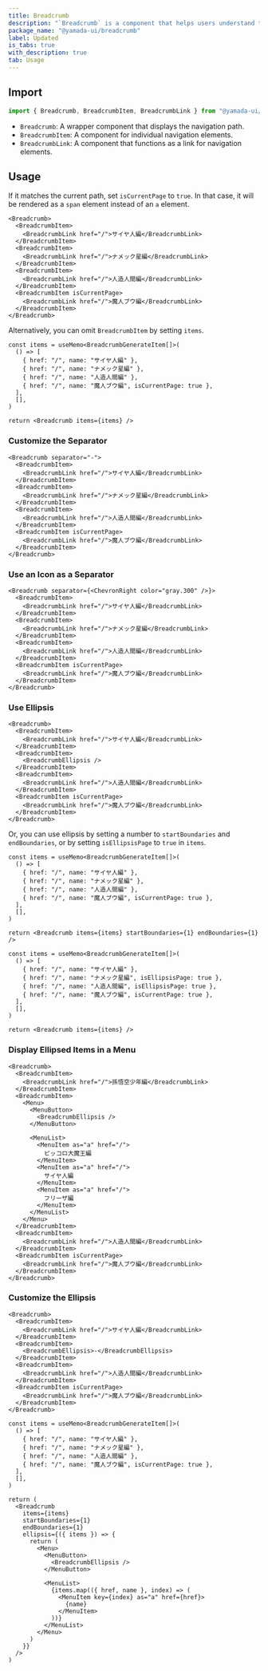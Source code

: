 ```yaml
---
title: Breadcrumb
description: "`Breadcrumb` is a component that helps users understand the hierarchy of a website."
package_name: "@yamada-ui/breadcrumb"
label: Updated
is_tabs: true
with_description: true
tab: Usage
---
```


## Import

```ts
import { Breadcrumb, BreadcrumbItem, BreadcrumbLink } from "@yamada-ui/react"
```

- `Breadcrumb`: A wrapper component that displays the navigation path.
- `BreadcrumbItem`: A component for individual navigation elements.
- `BreadcrumbLink`: A component that functions as a link for navigation elements.

## Usage

If it matches the current path, set `isCurrentPage` to `true`. In that case, it will be rendered as a `span` element instead of an `a` element.

```tsx
<Breadcrumb>
  <BreadcrumbItem>
    <BreadcrumbLink href="/">サイヤ人編</BreadcrumbLink>
  </BreadcrumbItem>
  <BreadcrumbItem>
    <BreadcrumbLink href="/">ナメック星編</BreadcrumbLink>
  </BreadcrumbItem>
  <BreadcrumbItem>
    <BreadcrumbLink href="/">人造人間編</BreadcrumbLink>
  </BreadcrumbItem>
  <BreadcrumbItem isCurrentPage>
    <BreadcrumbLink href="/">魔人ブウ編</BreadcrumbLink>
  </BreadcrumbItem>
</Breadcrumb>
```

Alternatively, you can omit `BreadcrumbItem` by setting `items`.

```tsx functional=true
const items = useMemo<BreadcrumbGenerateItem[]>(
  () => [
    { href: "/", name: "サイヤ人編" },
    { href: "/", name: "ナメック星編" },
    { href: "/", name: "人造人間編" },
    { href: "/", name: "魔人ブウ編", isCurrentPage: true },
  ],
  [],
)

return <Breadcrumb items={items} />
```

### Customize the Separator

```tsx
<Breadcrumb separator="-">
  <BreadcrumbItem>
    <BreadcrumbLink href="/">サイヤ人編</BreadcrumbLink>
  </BreadcrumbItem>
  <BreadcrumbItem>
    <BreadcrumbLink href="/">ナメック星編</BreadcrumbLink>
  </BreadcrumbItem>
  <BreadcrumbItem>
    <BreadcrumbLink href="/">人造人間編</BreadcrumbLink>
  </BreadcrumbItem>
  <BreadcrumbItem isCurrentPage>
    <BreadcrumbLink href="/">魔人ブウ編</BreadcrumbLink>
  </BreadcrumbItem>
</Breadcrumb>
```

### Use an Icon as a Separator

```tsx
<Breadcrumb separator={<ChevronRight color="gray.300" />}>
  <BreadcrumbItem>
    <BreadcrumbLink href="/">サイヤ人編</BreadcrumbLink>
  </BreadcrumbItem>
  <BreadcrumbItem>
    <BreadcrumbLink href="/">ナメック星編</BreadcrumbLink>
  </BreadcrumbItem>
  <BreadcrumbItem>
    <BreadcrumbLink href="/">人造人間編</BreadcrumbLink>
  </BreadcrumbItem>
  <BreadcrumbItem isCurrentPage>
    <BreadcrumbLink href="/">魔人ブウ編</BreadcrumbLink>
  </BreadcrumbItem>
</Breadcrumb>
```

### Use Ellipsis

```tsx
<Breadcrumb>
  <BreadcrumbItem>
    <BreadcrumbLink href="/">サイヤ人編</BreadcrumbLink>
  </BreadcrumbItem>
  <BreadcrumbItem>
    <BreadcrumbEllipsis />
  </BreadcrumbItem>
  <BreadcrumbItem>
    <BreadcrumbLink href="/">人造人間編</BreadcrumbLink>
  </BreadcrumbItem>
  <BreadcrumbItem isCurrentPage>
    <BreadcrumbLink href="/">魔人ブウ編</BreadcrumbLink>
  </BreadcrumbItem>
</Breadcrumb>
```

Or, you can use ellipsis by setting a number to `startBoundaries` and `endBoundaries`, or by setting `isEllipsisPage` to `true` in `items`.

```tsx functional=true
const items = useMemo<BreadcrumbGenerateItem[]>(
  () => [
    { href: "/", name: "サイヤ人編" },
    { href: "/", name: "ナメック星編" },
    { href: "/", name: "人造人間編" },
    { href: "/", name: "魔人ブウ編", isCurrentPage: true },
  ],
  [],
)

return <Breadcrumb items={items} startBoundaries={1} endBoundaries={1} />
```

```tsx functional=true
const items = useMemo<BreadcrumbGenerateItem[]>(
  () => [
    { href: "/", name: "サイヤ人編" },
    { href: "/", name: "ナメック星編", isEllipsisPage: true },
    { href: "/", name: "人造人間編", isEllipsisPage: true },
    { href: "/", name: "魔人ブウ編", isCurrentPage: true },
  ],
  [],
)

return <Breadcrumb items={items} />
```

### Display Ellipsed Items in a Menu

```tsx
<Breadcrumb>
  <BreadcrumbItem>
    <BreadcrumbLink href="/">孫悟空少年編</BreadcrumbLink>
  </BreadcrumbItem>
  <BreadcrumbItem>
    <Menu>
      <MenuButton>
        <BreadcrumbEllipsis />
      </MenuButton>

      <MenuList>
        <MenuItem as="a" href="/">
          ピッコロ大魔王編
        </MenuItem>
        <MenuItem as="a" href="/">
          サイヤ人編
        </MenuItem>
        <MenuItem as="a" href="/">
          フリーザ編
        </MenuItem>
      </MenuList>
    </Menu>
  </BreadcrumbItem>
  <BreadcrumbItem>
    <BreadcrumbLink href="/">人造人間編</BreadcrumbLink>
  </BreadcrumbItem>
  <BreadcrumbItem isCurrentPage>
    <BreadcrumbLink href="/">魔人ブウ編</BreadcrumbLink>
  </BreadcrumbItem>
</Breadcrumb>
```

### Customize the Ellipsis

```tsx
<Breadcrumb>
  <BreadcrumbItem>
    <BreadcrumbLink href="/">サイヤ人編</BreadcrumbLink>
  </BreadcrumbItem>
  <BreadcrumbItem>
    <BreadcrumbEllipsis>-</BreadcrumbEllipsis>
  </BreadcrumbItem>
  <BreadcrumbItem>
    <BreadcrumbLink href="/">人造人間編</BreadcrumbLink>
  </BreadcrumbItem>
  <BreadcrumbItem isCurrentPage>
    <BreadcrumbLink href="/">魔人ブウ編</BreadcrumbLink>
  </BreadcrumbItem>
</Breadcrumb>
```

```tsx functional=true
const items = useMemo<BreadcrumbGenerateItem[]>(
  () => [
    { href: "/", name: "サイヤ人編" },
    { href: "/", name: "ナメック星編" },
    { href: "/", name: "人造人間編" },
    { href: "/", name: "魔人ブウ編", isCurrentPage: true },
  ],
  [],
)

return (
  <Breadcrumb
    items={items}
    startBoundaries={1}
    endBoundaries={1}
    ellipsis={({ items }) => {
      return (
        <Menu>
          <MenuButton>
            <BreadcrumbEllipsis />
          </MenuButton>

          <MenuList>
            {items.map(({ href, name }, index) => (
              <MenuItem key={index} as="a" href={href}>
                {name}
              </MenuItem>
            ))}
          </MenuList>
        </Menu>
      )
    }}
  />
)
```
